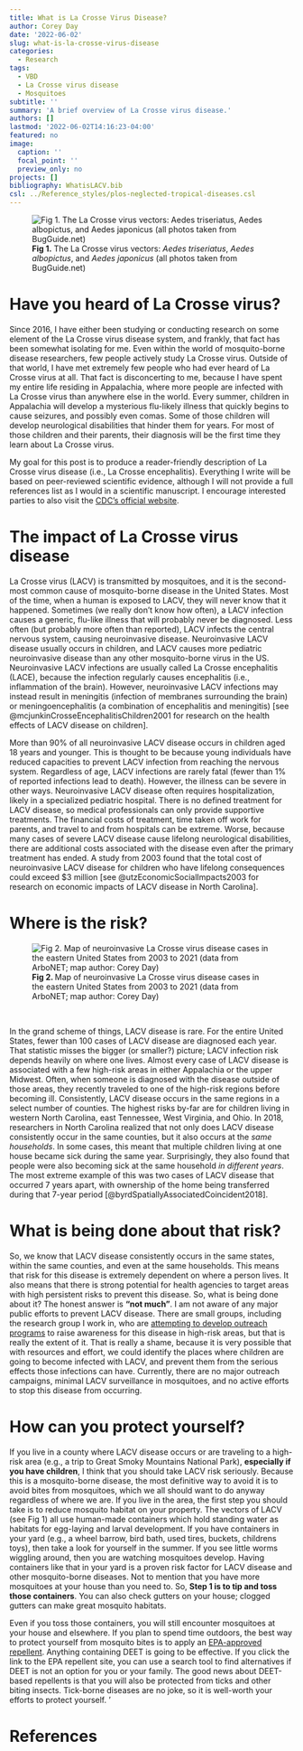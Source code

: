 ```yaml
---
title: What is La Crosse Virus Disease?
author: Corey Day
date: '2022-06-02'
slug: what-is-la-crosse-virus-disease
categories:
  - Research
tags:
  - VBD
  - La Crosse virus disease
  - Mosquitoes
subtitle: ''
summary: 'A brief overview of La Crosse virus disease.'
authors: []
lastmod: '2022-06-02T14:16:23-04:00'
featured: no
image:
  caption: ''
  focal_point: ''
  preview_only: no
projects: []
bibliography: WhatisLACV.bib
csl: ../Reference_styles/plos-neglected-tropical-diseases.csl
---
```


![**Fig 1.** The La Crosse virus vectors: _Aedes triseriatus_, _Aedes albopictus_, and _Aedes japonicus_ (all photos taken from BugGuide.net) ](images/LACV_vectors.png)

# Have you heard of La Crosse virus? 

Since 2016, I have either been studying or conducting research on some element of the La Crosse virus disease system, and frankly, that fact has been somewhat isolating for me. Even within the world of mosquito-borne disease researchers, few people actively study La Crosse virus. Outside of that world, I have met extremely few people who had ever heard of La Crosse virus at all. That fact is disconcerting to me, because I have spent my entire life residing in Appalachia, where more people are infected with La Crosse virus than anywhere else in the world. Every summer, children in Appalachia will develop a mysterious flu-likely illness that quickly begins to cause seizures, and possibly even comas. Some of those children will develop neurological disabilities that hinder them for years. For most of those children and their parents, their diagnosis will be the first time they learn about La Crosse virus. 

My goal for this post is to produce a reader-friendly description of La Crosse virus disease (i.e., La Crosse encephalitis). Everything I write will be based on peer-reviewed scientific evidence, although I will not provide a full references list as I would in a scientific manuscript. I encourage interested parties to also visit the [CDC's official website](https://www.cdc.gov/lac/index.html). 

# The impact of La Crosse virus disease 

La Crosse virus (LACV) is transmitted by mosquitoes, and it is the second-most common cause of mosquito-borne disease in the United States.  Most of the time, when a human is exposed to LACV, they will never know that it happened. Sometimes (we really don't know how often), a LACV infection causes a generic, flu-like illness that will probably never be diagnosed. Less often (but probably more often than reported), LACV infects the central nervous system, causing neuroinvasive disease. Neuroinvasive LACV disease usually occurs in children, and LACV causes more pediatric neuroinvasive disease than any other mosquito-borne virus in the US. Neuroinvasive LACV infections are usually called La Crosse encephalitis (LACE), because the infection regularly causes encephalitis (i.e., inflammation of the brain). However, neuroinvasive LACV infections may instead result in  meningitis (infection of membranes surrounding the brain) or meningoencephalitis (a combination of encephalitis and meningitis) [see @mcjunkinCrosseEncephalitisChildren2001 for research on the health effects of LACV disease on children]. 

More than 90% of all neuroinvasive LACV disease occurs in children aged 18 years and younger. This is thought to be because young individuals have reduced capacities to prevent LACV infection from reaching the nervous system. Regardless of age, LACV infections are rarely fatal (fewer than 1% of reported infections lead to death). However, the illness can be severe in other ways. Neuroinvasive LACV disease often requires hospitalization, likely in a specialized pediatric hospital. There is no defined treatment for LACV disease, so medical professionals can only provide supportive treatments. The financial costs of treatment, time taken off work for parents, and travel to and from hospitals can be extreme. Worse, because many cases of severe LACV disease cause lifelong neurological disabilities, there are additional costs associated with the disease even after the primary treatment has ended. A study from 2003 found that the total cost of neuroinvasive LACV disease for children who have lifelong consequences could exceed $3 million [see @utzEconomicSocialImpacts2003 for research on economic impacts of LACV disease in North Carolina]. 

# Where is the risk?

![**Fig 2. ** Map of neuroinvasive La Crosse virus disease cases in the eastern United States from 2003 to 2021 (data from ArboNET; map author: Corey Day)](images/La Crosse cases 2003 to 2021.png)

\

In the grand scheme of things, LACV disease is rare. For the entire United States, fewer than 100 cases of LACV disease are diagnosed each year. That statistic misses the bigger (or smaller?) picture; LACV infection risk depends heavily on where one lives. Almost every case of LACV disease is associated with a few high-risk areas in either Appalachia or the upper Midwest. Often, when someone is diagnosed with the disease outside of those areas, they recently traveled to one of the high-risk regions before becoming ill. Consistently, LACV disease occurs in the same regions in a select number of counties. The highest risks by-far are for children living in western North Carolina, east Tennessee, West Virginia, and Ohio. In 2018, researchers in North Carolina realized that not only does LACV disease consistently occur in the same counties, but it also occurs at the _same households_. In some cases, this meant that multiple children living at one house became sick during the same year. Surprisingly, they also found that people were also becoming sick at the same household _in different years_. The most extreme example of this was two cases of LACV disease that occurred 7 years apart, with ownership of the home being transferred during that 7-year period [@byrdSpatiallyAssociatedCoincident2018]. 

# What is being done about that risk? 

So, we know that LACV disease consistently occurs in the same states, within the same counties, and even at the same households. This means that risk for this disease is extremely dependent on where a person lives. It also means that there is strong potential for health agencies to target areas with high persistent risks to prevent this disease. So, what is being done about it? The honest answer is **"not much"**. I am not aware of any major public efforts to prevent LACV disease. There are small groups, including the research group I work in, who are [attempting to develop outreach programs](https://www.megabitess.org/) to raise awareness for this disease in high-risk areas, but that is really the extent of it. That is really a shame, because it is very possible that with resources and effort, we could identify the places where children are going to become infected with LACV, and prevent them from the serious effects those infections can have. Currently, there are no major outreach campaigns, minimal LACV surveillance in mosquitoes, and no active efforts to stop this disease from occurring. 


# How can you protect yourself?

If you live in a county where LACV disease occurs or are traveling to a high-risk area (e.g., a trip to Great Smoky Mountains National Park), **especially if you have children**, I think that you should take LACV risk seriously. Because this is a mosquito-borne disease, the most definitive way to avoid it is to avoid bites from mosquitoes, which we all should want to do anyway regardless of where we are. If you live in the area, the first step you should take is to reduce mosquito habitat on your property. The vectors of LACV (see Fig 1) all use human-made containers which hold standing water as habitats for egg-laying and larval development. If you have containers in your yard (e.g., a wheel barrow, bird bath, used tires, buckets, childrens toys), then take a look for yourself in the summer. If you see little worms wiggling around, then you are watching mosquitoes develop. Having containers like that in your yard is a proven risk factor for LACV disease and other mosquito-borne diseases. Not to mention that you have more mosquitoes at your house than you need to. So, **Step 1 is to tip and toss those containers**. You can also check gutters on your house; clogged gutters can make great mosquito habitats. 

Even if you toss those containers, you will still encounter mosquitoes at your house and elsewhere. If you plan to spend time outdoors, the best way to protect yourself from mosquito bites is to apply an [EPA-approved repellent](https://www.epa.gov/insect-repellents/find-repellent-right-you). Anything containing DEET is going to be effective. If you click the link to the EPA repellent site, you can use a search tool to find alternatives if DEET is not an option for you or your family. The good news about DEET-based repellents is that you will also be protected from ticks and other biting insects. Tick-borne diseases are no joke, so it is well-worth your efforts to protect yourself. '

# References 

<div id="refs"></div>